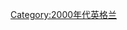 {{Commons category|2007 in England}}
{{year in country category|2|0|0|7|英格蘭|歐洲|英國|}}

[[Category:2000年代英格兰|Category:2000年代英格兰]]